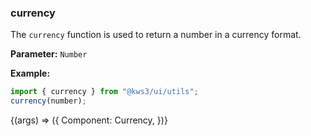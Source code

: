
<Version />

<Meta title="Utils/2. Examples/Currency" />

### currency

The `currency` function is used to return a number in a currency format.

**Parameter:**
`Number`

**Example:**

```js
import { currency } from "@kws3/ui/utils";
currency(number);
```

<Story name="Currency" args={{}}>
  {(args) => ({
    Component: Currency,
  })}
</Story>

